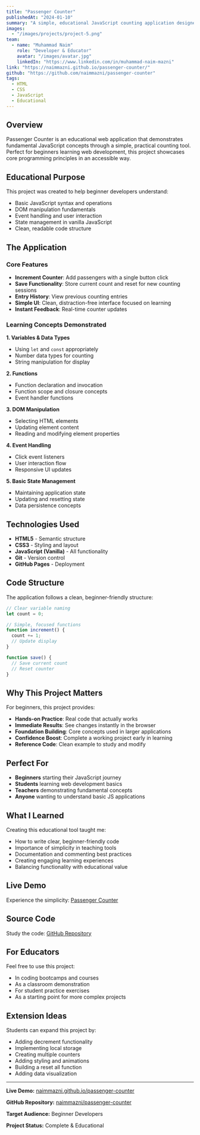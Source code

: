 ```yaml
---
title: "Passenger Counter"
publishedAt: "2024-01-10"
summary: "A simple, educational JavaScript counting application designed for beginners learning web development fundamentals."
images:
  - "/images/projects/project-5.png"
team:
  - name: "Muhammad Naim"
    role: "Developer & Educator"
    avatar: "/images/avatar.jpg"
    linkedIn: "https://www.linkedin.com/in/muhammad-naim-mazni"
link: "https://naimmazni.github.io/passenger-counter/"
github: "https://github.com/naimmazni/passenger-counter"
tags:
  - HTML
  - CSS
  - JavaScript
  - Educational
---
```


## Overview

Passenger Counter is an educational web application that demonstrates fundamental JavaScript concepts through a simple, practical counting tool. Perfect for beginners learning web development, this project showcases core programming principles in an accessible way.

## Educational Purpose

This project was created to help beginner developers understand:

- Basic JavaScript syntax and operations
- DOM manipulation fundamentals
- Event handling and user interaction
- State management in vanilla JavaScript
- Clean, readable code structure

## The Application

### Core Features

- **Increment Counter**: Add passengers with a single button click
- **Save Functionality**: Store current count and reset for new counting sessions
- **Entry History**: View previous counting entries
- **Simple UI**: Clean, distraction-free interface focused on learning
- **Instant Feedback**: Real-time counter updates

### Learning Concepts Demonstrated

**1. Variables & Data Types**

- Using `let` and `const` appropriately
- Number data types for counting
- String manipulation for display

**2. Functions**

- Function declaration and invocation
- Function scope and closure concepts
- Event handler functions

**3. DOM Manipulation**

- Selecting HTML elements
- Updating element content
- Reading and modifying element properties

**4. Event Handling**

- Click event listeners
- User interaction flow
- Responsive UI updates

**5. Basic State Management**

- Maintaining application state
- Updating and resetting state
- Data persistence concepts

## Technologies Used

- **HTML5** - Semantic structure
- **CSS3** - Styling and layout
- **JavaScript (Vanilla)** - All functionality
- **Git** - Version control
- **GitHub Pages** - Deployment

## Code Structure

The application follows a clean, beginner-friendly structure:

```javascript
// Clear variable naming
let count = 0;

// Simple, focused functions
function increment() {
  count += 1;
  // Update display
}

function save() {
  // Save current count
  // Reset counter
}
```

## Why This Project Matters

For beginners, this project provides:

- **Hands-on Practice**: Real code that actually works
- **Immediate Results**: See changes instantly in the browser
- **Foundation Building**: Core concepts used in larger applications
- **Confidence Boost**: Complete a working project early in learning
- **Reference Code**: Clean example to study and modify

## Perfect For

- **Beginners** starting their JavaScript journey
- **Students** learning web development basics
- **Teachers** demonstrating fundamental concepts
- **Anyone** wanting to understand basic JS applications

## What I Learned

Creating this educational tool taught me:

- How to write clear, beginner-friendly code
- Importance of simplicity in teaching tools
- Documentation and commenting best practices
- Creating engaging learning experiences
- Balancing functionality with educational value

## Live Demo

Experience the simplicity: [Passenger Counter](https://naimmazni.github.io/passenger-counter/)

## Source Code

Study the code: [GitHub Repository](https://github.com/naimmazni/passenger-counter)

## For Educators

Feel free to use this project:

- In coding bootcamps and courses
- As a classroom demonstration
- For student practice exercises
- As a starting point for more complex projects

## Extension Ideas

Students can expand this project by:

- Adding decrement functionality
- Implementing local storage
- Creating multiple counters
- Adding styling and animations
- Building a reset all function
- Adding data visualization

---

**Live Demo:** [naimmazni.github.io/passenger-counter](https://naimmazni.github.io/passenger-counter/)

**GitHub Repository:** [naimmazni/passenger-counter](https://github.com/naimmazni/passenger-counter)

**Target Audience:** Beginner Developers

**Project Status:** Complete & Educational
